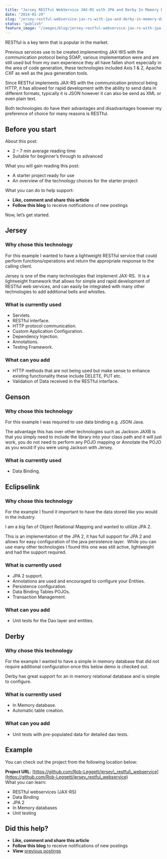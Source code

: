 ```yaml
---
title: "Jersey RESTful WebService JAX-RS with JPA and Derby In Memory Database"
date: "2014-01-29"
slug: "jersey-restful-webservice-jax-rs-with-jpa-and-derby-in-memory-database"
status: "publish"
feature_image: "/images/blog/jersey-restful-webservice-jax-rs-with-jpa-and-derby-in-memory-database/feature-image.png"
---
```


RESTful is a key term that is popular in the market.

Previous services use to be created implementing JAX-WS with the communication protocol being SOAP, various implementation were and are still used but from my own experience they all have fallen short especially in the area of code generation, these technologies included Axis 1 & 2, Apache CXF as well as the java generation tools.

Since RESTful implements JAX-RS with the communication protocol being HTTP, it has allowed for rapid development with the ability to send data in different formats, typically it is JSON however it can also be send as XML or even plain text.

Both technologies do have their advantages and disadvantages however my preference of choice for many reasons is RESTful.

## Before you start

About this post:

*   2 – 7 min average reading time
*   Suitable for beginner’s through to advanced

What you will gain reading this post:

*   A starter project ready for use
*   An overview of the technology choices for the starter project

What you can do to help support:

*   **Like, comment and share this article**
*   **Follow this blog** to receive notifications of new postings

Now, let’s get started.

## **Jersey**

### Why chose this technology

For this example I wanted to have a lightweight RESTful service that could perform functions/operations and return the appropriate response to the calling client.

Jersey is one of the many technologies that implement JAX-RS.  It is a lightweight framework that allows for simple and rapid development of RESTful web services, and can easily be integrated with many other technologies to add additional bells and whistles.

### What is currently used

*   Servlets.
*   RESTful interface.
*   HTTP protocol communication.
*   Custom Application Configuration.
*   Dependency Injection.
*   Annotations.
*   Testing Framework.

### What can you add

*   HTTP methods that are not being used but make sense to enhance existing functionality these include DELETE, PUT etc.
*   Validation of Data received in the RESTful interface.

## **Genson**

### Why chose this technology

For this example I was required to use data binding e.g. JSON Java.

The advantage this has over other technologies such as Jackson JAXB is that you simply need to include the library into your class path and it will just work, you do not need to perform any POJO mapping or Annotate the POJO as you would if you were using Jackson with Jersey.

### What is currently used

*   Data Binding.

## **Eclipselink**

### Why chose this technology

For the example I found it important to have the data stored like you would in the industry.

I am a big fan of Object Relational Mapping and wanted to utilize JPA 2.

This is an implementation of the JPA 2, it has full support for JPA 2 and allows for easy configuration of the java persistence layer.  While you can use many other technologies I found this one was still active, lightweight and had the support required.

### What is currently used

*   JPA 2 support.
*   Annotations are used and encouraged to configure your Entities.
*   Persistence configuration.
*   Data Binding Tables POJOs.
*   Transaction Management.

### What can you add

*   Unit tests for the Dao layer and entities.

## **Derby**

### Why chose this technology

For the example I wanted to have a simple in memory database that did not require additional configuration once this below demo is checked out.

Derby has great support for an in memory relational database and is simple to configure.

### What is currently used

*   In Memory database.
*   Automatic table creation.

### What can you add

*   Unit tests with pre-populated data for detailed dao tests.

## Example

You can check out the project from the following location below:

**Project URL**: [https://github.com/Rob-Leggett/jersey\_restful\_webservice](https://github.com/Rob-Leggett/jersey_restful_webservice)  
What you can learn:

*   RESTful webservices (JAX-RS)
*   Data Binding
*   JPA 2
*   In Memory databases
*   Unit testing

## Did this help?

*   **Like, comment and share this article**
*   **Follow this blog** to receive notifications of new postings
*   **View** [previous postings](https://robertleggett.blog/)

